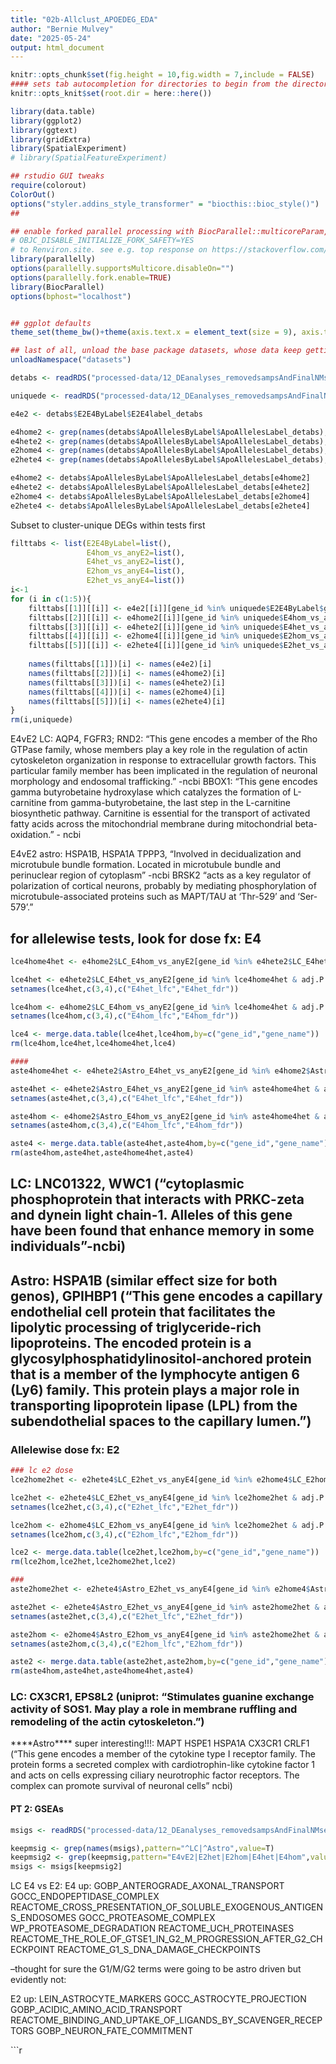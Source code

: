 ```yaml
---
title: "02b-Allclust_APOEDEG_EDA"
author: "Bernie Mulvey"
date: "2025-05-24"
output: html_document
---
```


```r
knitr::opts_chunk$set(fig.height = 10,fig.width = 7,include = FALSE)
#### sets tab autocompletion for directories to begin from the directory containing the .Rproj session, instead of the script's directory if different
knitr::opts_knit$set(root.dir = here::here())

library(data.table)
library(ggplot2)
library(ggtext)
library(gridExtra)
library(SpatialExperiment)
# library(SpatialFeatureExperiment)

## rstudio GUI tweaks
require(colorout)
ColorOut()
options("styler.addins_style_transformer" = "biocthis::bioc_style()")
##

## enable forked parallel processing with BiocParallel::multicoreParam, future::, etc. seemed to need this a couple times, but otherwise havent so its here as a preventative measure. part of this is adding the line 
# OBJC_DISABLE_INITIALIZE_FORK_SAFETY=YES
# to Renviron.site. see e.g. top response on https://stackoverflow.com/questions/73638290/python-on-mac-is-it-safe-to-set-objc-disable-initialize-fork-safety-yes-globall 
library(parallelly)
options(parallelly.supportsMulticore.disableOn="")
options(parallelly.fork.enable=TRUE)
library(BiocParallel)
options(bphost="localhost")


## ggplot defaults
theme_set(theme_bw()+theme(axis.text.x = element_text(size = 9), axis.title.x = element_text(size = 8), axis.text.y = element_text(size = 8), axis.title.y = element_text(size =9), plot.title = element_markdown(size = 11,hjust=0.5), strip.text = element_text(size=11), legend.text = element_text(size=8), legend.title = element_text(size=9,hjust=0.5),plot.title.position="plot"))

## last of all, unload the base package datasets, whose data keep getting in the way of autocompletions (e.g., Theoph is priortized over TRUE)
unloadNamespace("datasets")
```

```r
detabs <- readRDS("processed-data/12_DEanalyses_removedsampsAndFinalNMseg/02b-voomLmFit_objs_and_DE_tables_LabSex_LabE2vE4_LabSingleGenos_LabAncesGrp_noMixClusts.RDS")

uniquede <- readRDS("processed-data/12_DEanalyses_removedsampsAndFinalNMseg/10-LabSex_LabE4vE2_LabSingleGeno_LabPredomAnces_SingleClusterDEGswithinTest.RDS")

e4e2 <- detabs$E2E4ByLabel$E2E4label_detabs

e4home2 <- grep(names(detabs$ApoAllelesByLabel$ApoAllelesLabel_detabs),pattern="E4hom_vs",value=T)
e4hete2 <- grep(names(detabs$ApoAllelesByLabel$ApoAllelesLabel_detabs),pattern="E4het_vs",value=T)
e2home4 <- grep(names(detabs$ApoAllelesByLabel$ApoAllelesLabel_detabs),pattern="E2hom_vs",value=T)
e2hete4 <- grep(names(detabs$ApoAllelesByLabel$ApoAllelesLabel_detabs),pattern="E2het_vs",value=T)

e4home2 <- detabs$ApoAllelesByLabel$ApoAllelesLabel_detabs[e4home2]
e4hete2 <- detabs$ApoAllelesByLabel$ApoAllelesLabel_detabs[e4hete2]
e2home4 <- detabs$ApoAllelesByLabel$ApoAllelesLabel_detabs[e2home4]
e2hete4 <- detabs$ApoAllelesByLabel$ApoAllelesLabel_detabs[e2hete4]
```

Subset to cluster-unique DEGs within tests first
```r
filttabs <- list(E2E4ByLabel=list(),
                 E4hom_vs_anyE2=list(),
                 E4het_vs_anyE2=list(),
                 E2hom_vs_anyE4=list(),
                 E2het_vs_anyE4=list())
i<-1
for (i in c(1:5)){
    filttabs[[1]][[i]] <- e4e2[[i]][gene_id %in% uniquede$E2E4ByLabel$gene_id]
    filttabs[[2]][[i]] <- e4home2[[i]][gene_id %in% uniquede$E4hom_vs_anyE2$gene_id]
    filttabs[[3]][[i]] <- e4hete2[[i]][gene_id %in% uniquede$E4het_vs_anyE2$gene_id]
    filttabs[[4]][[i]] <- e2home4[[i]][gene_id %in% uniquede$E2hom_vs_anyE4$gene_id]
    filttabs[[5]][[i]] <- e2hete4[[i]][gene_id %in% uniquede$E2het_vs_anyE4$gene_id]
    
    names(filttabs[[1]])[i] <- names(e4e2)[i]
    names(filttabs[[2]])[i] <- names(e4home2)[i]
    names(filttabs[[3]])[i] <- names(e4hete2)[i]
    names(filttabs[[4]])[i] <- names(e2home4)[i]
    names(filttabs[[5]])[i] <- names(e2hete4)[i]
}
rm(i,uniquede)
```

E4vE2 LC: AQP4, FGFR3;
RND2: "This gene encodes a member of the Rho GTPase family, whose members play a key role in the regulation of actin cytoskeleton organization in response to extracellular growth factors. This particular family member has been implicated in the regulation of neuronal morphology and endosomal trafficking." -ncbi
BBOX1: "This gene encodes gamma butyrobetaine hydroxylase which catalyzes the formation of L-carnitine from gamma-butyrobetaine, the last step in the L-carnitine biosynthetic pathway. Carnitine is essential for the transport of activated fatty acids across the mitochondrial membrane during mitochondrial beta-oxidation." - ncbi

E4vE2 astro: HSPA1B, HSPA1A
TPPP3, "Involved in decidualization and microtubule bundle formation. Located in microtubule bundle and perinuclear region of cytoplasm" -ncbi
BRSK2 "acts as a key regulator of polarization of cortical neurons, probably by mediating phosphorylation of microtubule-associated proteins such as MAPT/TAU at 'Thr-529' and 'Ser-579'."

## for allelewise tests, look for dose fx: E4
```r
lce4home4het <- e4home2$LC_E4hom_vs_anyE2[gene_id %in% e4hete2$LC_E4het_vs_anyE2[adj.P.Val<0.1,gene_id]&adj.P.Val<0.1,gene_id]

lce4het <- e4hete2$LC_E4het_vs_anyE2[gene_id %in% lce4home4het & adj.P.Val<0.1,.(gene_id,gene_name,logFC,adj.P.Val)]
setnames(lce4het,c(3,4),c("E4het_lfc","E4het_fdr"))

lce4hom <- e4home2$LC_E4hom_vs_anyE2[gene_id %in% lce4home4het & adj.P.Val<0.1,.(gene_id,gene_name,logFC,adj.P.Val)]
setnames(lce4hom,c(3,4),c("E4hom_lfc","E4hom_fdr"))

lce4 <- merge.data.table(lce4het,lce4hom,by=c("gene_id","gene_name"))
rm(lce4hom,lce4het,lce4home4het,lce4)

####
aste4home4het <- e4hete2$Astro_E4het_vs_anyE2[gene_id %in% e4home2$Astro_E4hom_vs_anyE2[adj.P.Val<0.1,gene_id]&adj.P.Val<0.1,gene_id]

aste4het <- e4hete2$Astro_E4het_vs_anyE2[gene_id %in% aste4home4het & adj.P.Val<0.1,.(gene_id,gene_name,logFC,adj.P.Val)]
setnames(aste4het,c(3,4),c("E4het_lfc","E4het_fdr"))

aste4hom <- e4home2$Astro_E4hom_vs_anyE2[gene_id %in% aste4home4het & adj.P.Val<0.1,.(gene_id,gene_name,logFC,adj.P.Val)]
setnames(aste4hom,c(3,4),c("E4hom_lfc","E4hom_fdr"))

aste4 <- merge.data.table(aste4het,aste4hom,by=c("gene_id","gene_name"))
rm(aste4hom,aste4het,aste4home4het,aste4)
```
## LC: LNC01322, WWC1 ("cytoplasmic phosphoprotein that interacts with PRKC-zeta and dynein light chain-1. Alleles of this gene have been found that enhance memory in some individuals"-ncbi)

## Astro: HSPA1B (similar effect size for both genos), GPIHBP1 ("This gene encodes a capillary endothelial cell protein that facilitates the lipolytic processing of triglyceride-rich lipoproteins. The encoded protein is a glycosylphosphatidylinositol-anchored protein that is a member of the lymphocyte antigen 6 (Ly6) family. This protein plays a major role in transporting lipoprotein lipase (LPL) from the subendothelial spaces to the capillary lumen.")

### Allelewise dose fx: E2
```r
### lc e2 dose
lce2home2het <- e2hete4$LC_E2het_vs_anyE4[gene_id %in% e2home4$LC_E2hom_vs_anyE4[adj.P.Val<0.1,gene_id]&adj.P.Val<0.1,gene_id]

lce2het <- e2hete4$LC_E2het_vs_anyE4[gene_id %in% lce2home2het & adj.P.Val<0.1,.(gene_id,gene_name,logFC,adj.P.Val)]
setnames(lce2het,c(3,4),c("E2het_lfc","E2het_fdr"))

lce2hom <- e2home4$LC_E2hom_vs_anyE4[gene_id %in% lce2home2het & adj.P.Val<0.1,.(gene_id,gene_name,logFC,adj.P.Val)]
setnames(lce2hom,c(3,4),c("E2hom_lfc","E2hom_fdr"))

lce2 <- merge.data.table(lce2het,lce2hom,by=c("gene_id","gene_name"))
rm(lce2hom,lce2het,lce2home2het,lce2)

###
aste2home2het <- e2hete4$Astro_E2het_vs_anyE4[gene_id %in% e2home4$Astro_E2hom_vs_anyE4[adj.P.Val<0.1,gene_id]&adj.P.Val<0.1,gene_id]

aste2het <- e2hete4$Astro_E2het_vs_anyE4[gene_id %in% aste2home2het & adj.P.Val<0.1,.(gene_id,gene_name,logFC,adj.P.Val)]
setnames(aste2het,c(3,4),c("E2het_lfc","E2het_fdr"))

aste2hom <- e2home4$Astro_E2hom_vs_anyE4[gene_id %in% aste2home2het & adj.P.Val<0.1,.(gene_id,gene_name,logFC,adj.P.Val)]
setnames(aste2hom,c(3,4),c("E2hom_lfc","E2hom_fdr"))

aste2 <- merge.data.table(aste2het,aste2hom,by=c("gene_id","gene_name"))
rm(aste4hom,aste4het,aste4home4het,aste4)
```

### LC: CX3CR1, EPS8L2 (uniprot: "Stimulates guanine exchange activity of SOS1. May play a role in membrane ruffling and remodeling of the actin cytoskeleton.")

****Astro**** super interesting!!!: MAPT HSPE1 HSPA1A CX3CR1 CRLF1 ("This gene encodes a member of the cytokine type I receptor family. The protein forms a secreted complex with cardiotrophin-like cytokine factor 1 and acts on cells expressing ciliary neurotrophic factor receptors. The complex can promote survival of neuronal cells" ncbi) 

#### PT 2: GSEAs ####
```r
msigs <- readRDS("processed-data/12_DEanalyses_removedsampsAndFinalNMseg/03bi-MulticlusterDE_OneInterxnPerModel_dropMixClusts_GSEAmsigdb.RDS")

keepmsig <- grep(names(msigs),pattern="^LC|^Astro",value=T)
keepmsig2 <- grep(keepmsig,pattern="E4vE2|E2het|E2hom|E4het|E4hom",value=T)
msigs <- msigs[keepmsig2]
```

LC E4 vs E2:
E4 up: GOBP_ANTEROGRADE_AXONAL_TRANSPORT
GOCC_ENDOPEPTIDASE_COMPLEX
REACTOME_CROSS_PRESENTATION_OF_SOLUBLE_EXOGENOUS_ANTIGENS_ENDOSOMES
GOCC_PROTEASOME_COMPLEX
WP_PROTEASOME_DEGRADATION
REACTOME_UCH_PROTEINASES
REACTOME_THE_ROLE_OF_GTSE1_IN_G2_M_PROGRESSION_AFTER_G2_CHECKPOINT
REACTOME_G1_S_DNA_DAMAGE_CHECKPOINTS

--thought for sure the G1/M/G2 terms were going to be astro driven but evidently not:

E2 up: LEIN_ASTROCYTE_MARKERS
GOCC_ASTROCYTE_PROJECTION
GOBP_ACIDIC_AMINO_ACID_TRANSPORT
REACTOME_BINDING_AND_UPTAKE_OF_LIGANDS_BY_SCAVENGER_RECEPTORS
GOBP_NEURON_FATE_COMMITMENT


```r




